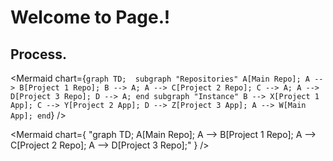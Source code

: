 
# Welcome to Page.!

## Process.

<Mermaid
  chart={`
    graph TD; 
subgraph "Repositories"
    A[Main Repo];
    A --> B[Project 1 Repo];
    B --> A;
    A --> C[Project 2 Repo];
    C --> A;
    A --> D[Project 3 Repo];
    D --> A;
end
subgraph "Instance"
    B --> X[Project 1 App];
    C --> Y[Project 2 App];
    D --> Z[Project 3 App];
    A --> W[Main App];
end
`}
/>

<Mermaid
  chart={
    "graph TD; A[Main Repo]; A --> B[Project 1 Repo];  A --> C[Project 2 Repo];  A --> D[Project 3 Repo];"
  }
/>
